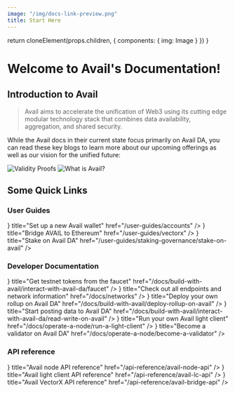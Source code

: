 ```yaml
---
image: "/img/docs-link-preview.png"
title: Start Here
---
```



  return cloneElement(props.children, {
    components: {
      img: Image
    }
  })
}

# Welcome to Avail's Documentation!

## Introduction to Avail

> Avail aims to accelerate the unification of Web3 using 
> its cutting edge modular technology stack that combines data availability, aggregation, and shared security.

While the Avail docs in their current state focus primarily on Avail DA, you can read these key blogs to
learn more about our upcoming offerings as well as our vision for the unified future:

<Cards num={2}>
  <Cards.Card arrow title="Avail DA" href="https://blog.availproject.org/avails-core-features-explained/">
    <img className="cardImage" src="/img/start-here/validity-proofs.png" alt="Validity Proofs" target="_blank" rel="noopener noreferrer"/>
  </Cards.Card>
  <Cards.Card arrow title="What is Avail?" href="https://blog.availproject.org/what-is-avail/">
    <img className="cardImage"src="/img/start-here/what-is-avail.png" alt="What is Avail?" target="_blank" rel="noopener noreferrer" height={396}/>
  </Cards.Card>
</Cards>

## Some Quick Links

### User Guides

<Cards num={3}>
  <Cards.Card icon={<FileIcon />} title="Set up a new Avail wallet" href="/user-guides/accounts" />
  <Cards.Card icon={<FileIcon />} title="Bridge AVAIL to Ethereum" href="/user-guides/vectorx" />
  <Cards.Card icon={<FileIcon />} title="Stake on Avail DA" href="/user-guides/staking-governance/stake-on-avail" />
</Cards>

### Developer Documentation

<Cards num={2}>
  <Cards.Card icon={<FileIcon />} title="Get testnet tokens from the faucet" href="/docs/build-with-avail/interact-with-avail-da/faucet" />
  <Cards.Card icon={<FileIcon />} title="Check out all endpoints and network information" href="/docs/networks" />
  <Cards.Card icon={<FileIcon />} title="Deploy your own rollup on Avail DA" href="/docs/build-with-avail/deploy-rollup-on-avail" />
  <Cards.Card icon={<FileIcon />} title="Start posting data to Avail DA" href="/docs/build-with-avail/interact-with-avail-da/read-write-on-avail" />
  <Cards.Card icon={<FileIcon />} title="Run your own Avail light client" href="/docs/operate-a-node/run-a-light-client" />
  <Cards.Card icon={<FileIcon />} title="Become a validator on Avail DA" href="/docs/operate-a-node/become-a-validator" />
</Cards>

### API reference

<Cards num={3}>
  <Cards.Card icon={<FileIcon />} title="Avail node API reference" href="/api-reference/avail-node-api" />
  <Cards.Card icon={<FileIcon />} title="Avail light client API reference" href="/api-reference/avail-lc-api" />
  <Cards.Card icon={<FileIcon />} title="Avail VectorX API reference" href="/api-reference/avail-bridge-api" />
</Cards>
